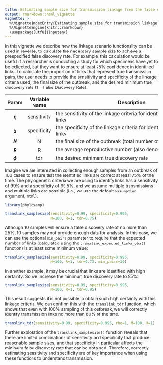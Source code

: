 ```yaml
---
title: Estimating sample size for transmission linkage from the false discovery rate
output: rmarkdown::html_vignette
vignette: >
  %\VignetteIndexEntry{Estimating sample size for transmission linkage from the false discovery rate}
  %\VignetteEngine{knitr::rmarkdown}
  \usepackage[utf8]{inputenc}
---
```


In this vignette we describe how the linkage scenario functionality can be used in reverse, to calculate the necessary sample size to achieve a prespecified false discovery rate. For example, this calculation would be useful if a researcher is conducting a study for which specimens have yet to be collected, but they want to ensure at least 75% confidence in identified links. To calculate the proportion of links that represent true transmission pairs, the user needs to provide the sensitivity and specificity of the linkage criteria used, the final size of the outbreak, and the desired minimum true discovery rate ($1-\text{False Discovery Rate}$):

| Param | Variable Name | <span style="display: inline-block; width:500px">Description</span> |
|:-----:|:-------------:|-------------|
|   **$\eta$**   |       sensitivity       | the sensitivity of the linkage criteria for identifying transmission links          |
|   **$\chi$**   |       specificity       | the specificity of the linkage criteria for identifying transmission links          |
|   **$N$**   |       N       | the final size of the outbreak (total number of infections)           |
|   **$R$**   |       R       | the average reproductive number (also denoted $R_\text{pop}$, see below)           |
|   **$\phi$**   |       tdr       | the desired minimum true discovery rate          |

Imagine we are interested in collecting enough samples from an outbreak of 100 cases to ensure that the identified links are correct at least 75% of the time. The phylogenetic criteria we are using to identify links has a sensitivity of 99% and a specificity of 99.5%, and we assume multiple transmissions and multiple links are possible (i.e., we use the default `assumption` argument, `mtml`).

```r
library(phylosamp)
```

```r

translink_samplesize(sensitivity=0.99, specificity=0.995, 
                     N=100, R=1, tdr=0.75)

```

Although 10 samples will ensure a false discovery rate of no more than 25%, 10 samples may not provide enough data for analysis. In this case, we can use the optional `min_pairs` parameter to require that the expected number of links (calculated using the `translink_expected_links_obs()` function) is at least some minimum value:

```r

translink_samplesize(sensitivity=0.99, specificity=0.995, 
                     N=100, R=1, tdr=0.75, min_pairs=30)

```

In another example, it may be crucial that links are identified with high certainty. So we increase the minimum true discovery rate to 95%:

```r

translink_samplesize(sensitivity=0.99, specificity=0.995, 
                     N=100, R=1, tdr=0.95)

```

This result suggests it is not possible to obtain such high certainty with this linkage criteria. We can confirm this with the `translink_tdr` function, which shows that even with 100% sampling of this outbreak, we will correctly identify transmission links no more than 80% of the time.

```r

translink_tdr(sensitivity=0.99, specificity=0.995, rho=1, M=100, R=1)

```

Further exploration of the `translink_samplesize()` function reveals that there are limited combinations of sensitivity and specificity that produce reasonable sample sizes, and that specificity in particular affects the minimum false discovery rate that can be obtained. Therefore, correctly estimating sensitivity and specificity are of key importance when using these functions to understand transmission.
